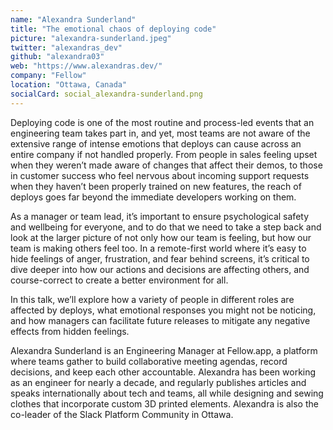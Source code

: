 ```yaml
---
name: "Alexandra Sunderland"
title: "The emotional chaos of deploying code"
picture: "alexandra-sunderland.jpeg"
twitter: "alexandras_dev"
github: "alexandra03"
web: "https://www.alexandras.dev/"
company: "Fellow"
location: "Ottawa, Canada"
socialCard: social_alexandra-sunderland.png
---
```



<Flickr
  title="Alexandra Sunderland at JSConf Budapest 2022"
  href="https://www.flickr.com/photos/jsconfbp/albums/72177720299758002"
  image="https://live.staticflickr.com/65535/52143493360_c53308e944_z.jpg"
/>

<p>
Deploying code is one of the most routine and process-led events that an engineering team takes part in, and yet, most teams are not aware of the extensive range of intense emotions that deploys can cause across an entire company if not handled properly. From people in sales feeling upset when they weren’t made aware of changes that affect their demos, to those in customer success who feel nervous about incoming support requests when they haven’t been properly trained on new features, the reach of deploys goes far beyond the immediate developers working on them.
</p>
<p>
As a manager or team lead, it’s important to ensure psychological safety and wellbeing for everyone, and to do that we need to take a step back and look at the larger picture of not only how our team is feeling, but how our team is making others feel too. In a remote-first world where it’s easy to hide feelings of anger, frustration, and fear behind screens, it’s critical to dive deeper into how our actions and decisions are affecting others, and course-correct to create a better environment for all.
</p>
<p>
In this talk, we’ll explore how a variety of people in different roles are affected by deploys, what emotional responses you might not be noticing, and how managers can facilitate future releases to mitigate any negative effects from hidden feelings.
</p>

<p>
  Alexandra Sunderland is an Engineering Manager at Fellow.app, a platform where teams gather to build collaborative meeting agendas, record decisions, and keep each other accountable. Alexandra has been working as an engineer for nearly a decade, and regularly publishes articles and speaks internationally about tech and teams, all while designing and sewing clothes that incorporate custom 3D printed elements. Alexandra is also the co-leader of the Slack Platform Community in Ottawa.
</p>
